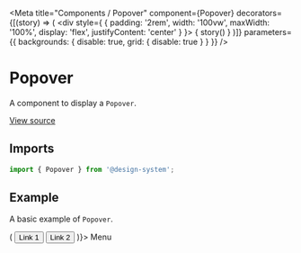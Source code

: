 
<Meta
  title="Components / Popover"
  component={Popover}
  decorators={[(story) => (
    <div style={ { padding: '2rem', width: '100vw', maxWidth: '100%', display: 'flex', justifyContent: 'center' } }>
      { story() }
    </div>
  )]}
  parameters={{ backgrounds: { disable: true, grid: { disable: true } } }}
/>

# Popover

A component to display a `Popover`.

[View source](https://github.com/actarian/design-system/tree/main/src/ui/components/popover)

## Imports

```js
import { Popover } from '@design-system';
```

## Example

A basic example of `Popover`.

<Canvas>
  <Story name="default">
    <Popover content={() => (
      <Nav.Col>
        <NavLink href="#link-1">
          <Button variant="nav" as="a">Link 1</Button>
        </NavLink>
        <NavLink href="#link-2">
          <Button variant="nav" as="a">Link 2</Button>
        </NavLink>
      </Nav.Col>
    )}>
      Menu
    </Popover>
  </Story>
</Canvas>
